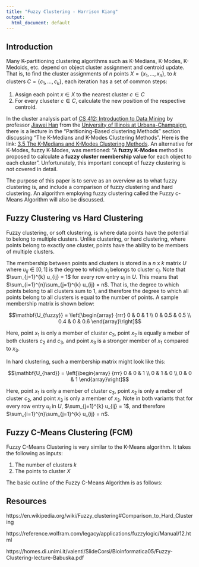 ```yaml
---
title: "Fuzzy Clustering - Harrison Kiang"
output:
  html_document: default
---
```


## Introduction

Many K-partitioning clustering algorithms such as K-Medians, K-Modes, K-Medoids, etc. depend on object cluster assignment and centroid update.
That is, to find the cluster assignments of $n$ points $X= \{ x_1, ..., x_n \}$, to $k$ clusters $C= \{ c_1, ..., c_k \}$, each iteration has a set of common steps:

1. Assign each point $x \in X$ to the nearest cluster $c \in C$
2. For every cluseter $c \in C$, calculate the new position of the respective centroid.

In the cluster analysis part of [CS 412: Introduction to Data Mining](https://www.coursera.org/learn/cs-412/home/welcome) by professor [Jiawei Han](http://hanj.cs.illinois.edu/) from the [University of Illinois at Urbana-Champaign](http://illinois.edu/), there is a lecture in the "Paritioning-Based clustering Methods" section discussing "The K-Medians and K-Modes Clustering Methods".
Here is the link: [3.5 The K-Medians and K-Modes Clustering Methods](https://www.coursera.org/learn/cs-412/lecture/pShI2/3-5-the-k-medians-and-k-modes-clustering-methods).
An alternative for K-Modes, fuzzy K-Modes, was mentioned: "A **fuzzy K-Modes** method is proposed to calculate a **fuzzy cluster membership value** for each object to each cluster".
Unfortunately, this important concept of fuzzy clustering is not covered in detail.

The purpose of this paper is to serve as an overview as to what fuzzy clustering is, and include a comparison of fuzzy clustering and hard clustering.
An algorithm employing fuzzy clustering called the Fuzzy c-Means Algorithm will also be discussed.

## Fuzzy Clustering vs Hard Clustering

Fuzzy clustering, or soft clustering, is where data points have the potential to belong to multiple clusters.
Unlike clustering, or hard clustering, where points belong to exactly one cluster, points have the ability to be members of multiple clusters.

The membership between points and clusters is stored in a $n$ x $k$ matrix $U$ where $u_{ij} \in [0,1]$ is the degree to which $x_i$ belongs to cluster $c_j$. Note that $\sum_{j=1}^{k} u_{ij} = 1$ for every row entry $u_i$ in $U$.
This means that $\sum_{i=1}^{n}\sum_{j=1}^{k} u_{ij} = n$.
That is, the degree to which points belong to all clusters sum to 1, and therefore the degree to which all points belong to all clusters is equal to the number of points. A sample membership matrix is shown below:

$$\mathbf{U_{fuzzy}} = \left[\begin{array}
{rrr}
0 & 0 & 1 \\
0 & 0.5 & 0.5 \\
0.4 & 0 & 0.6
\end{array}\right]$$

Here, point $x_1$ is only a member of cluster $c_3$, point $x_2$ is equally a meber of both clusters $c_2$ and $c_3$, and point $x_3$ is a stronger member of $x_1$ compared to $x_3$.

In hard clustering, such a membership matrix might look like this:

$$\mathbf{U_{hard}} = \left[\begin{array}
{rrr}
0 & 0 & 1 \\
0 & 1 & 0 \\
0 & 0 & 1
\end{array}\right]$$

Here, point $x_1$ is only a member of cluster $c_3$, point $x_2$ is only a meber of cluster $c_2$, and point $x_3$ is only a member of $x_3$. Note in both variants that for every row entry $u_i$ in $U$, $\sum_{j=1}^{k} u_{ij} = 1$, and therefore $\sum_{i=1}^{n}\sum_{j=1}^{k} u_{ij} = n$.

## Fuzzy C-Means Clustering (FCM)

Fuzzy C-Means Clustering is very similar to the K-Means algorithm. It takes the following as inputs:

1. The number of clusters $k$
2. The points to cluster $X$

The basic outline of the Fuzzy C-Means Algorithm is as follows:


## Resources
https://en.wikipedia.org/wiki/Fuzzy_clustering#Comparison_to_Hard_Clustering

https://reference.wolfram.com/legacy/applications/fuzzylogic/Manual/12.html

https://homes.di.unimi.it/valenti/SlideCorsi/Bioinformatica05/Fuzzy-Clustering-lecture-Babuska.pdf

